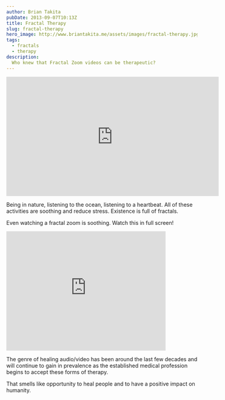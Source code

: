 ```yaml
---
author: Brian Takita
pubDate: 2013-09-07T10:13Z
title: Fractal Therapy
slug: fractal-therapy
hero_image: http://www.briantakita.me/assets/images/fractal-therapy.jpg
tags:
  - fractals
  - therapy
description:
  Who knew that Fractal Zoom videos can be therapeutic?
---
```


<p>
	<Van dom={
		V_fragment({ ctx },
			V_atb_existence({ ctx }),
			` over time and space. If you aren't familiar, here's a 55 minute documentary. It's worth watching.`)
	}/>
</p>

<iframe
	title="Fractals - Hunting the Hidden Dimension — PBS Nova"
	width="560"
	height="315"
	src="https://www.youtube.com/embed/4BGpU0dvYHw"
	frameborder="0"
	allowfullscreen
></iframe>

Being in nature, listening to the ocean, listening to a heartbeat. All of these activities are soothing and reduce
stress. Existence is full of fractals.

Even watching a fractal zoom is soothing. Watch this in full screen!

<iframe
	title="Mandelbrot Fractal deep zoom 21 2^1116 HD"
	width="420"
	height="315"
	src="https://www.youtube.com/embed/PbwaFQ2r2c4"
	frameborder="0"
	allowfullscreen
></iframe>

<p>
	<Van dom={
		V_fragment({ ctx },
			`It turns out there are some `,
			V_atb({
				ctx,
				innerText: 'therapies',
				href: 'https://www.google.com/search?q=fractal+therapy'
			}),
			`that utilize Fractals. An `,
			V_atb({
				ctx,
				innerText: 'article in Psychology Today',
				href: 'http://www.psychologytoday.com/blog/codes-joy/201209/fun-fractals'
			}),
			` suggests spending 20 minutes a day for a week being exposed to fractals. This could mean being in nature,
			blowing bubbles, looking at artwork with Fractals…`)
	}/>
</p>
<p>
	<Van dom={
		V_fragment({ ctx },
			`With the success of other techniques like `,
			V_atb({ ctx, innerText: 'Binaural Beats (Wikipedia)', href: 'https://en.wikipedia.org/wiki/Binaural_beats'}),
			` and advances in consumer video devices, like the `,
			V_atb({ ctx, innerText: 'Oculus Rift', href: 'http://www.oculusvr.com' }),
			`, therapy is about to become more immersive and available to everyone. Many of these therapies are available
			free on Youtube.`,
		)
	}/>
</p>

The genre of healing audio/video has been around the last few decades and will continue to gain in prevalence as the
established medical profession begins to accept these forms of therapy.

That smells like opportunity to heal people and to have a positive impact on humanity.
